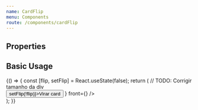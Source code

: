 ```yaml
---
name: CardFlip
menu: Components
route: /components/cardFlip
---
```



## Properties

<Props of={CardFlip} />

## Basic Usage

<Playground>
  {() => {
    const [flip, setFlip] = React.useState(false);
    return (
      // TODO: Corrigir tamanho da div
      <div style={{ height: 500, width: 300}}>
        <button onClick={() => setFlip(!flip)}>Virar card</button>
        <CardFlip flipped={flip} back={<Loading />} front={<Loading />} />
      </div>
    );
  }}
</Playground>

